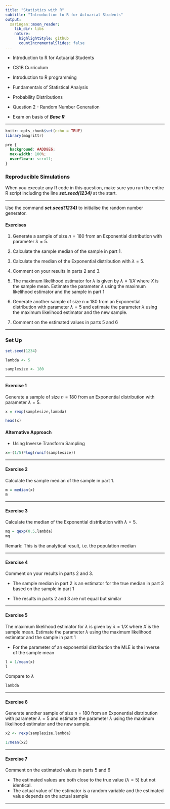 ```yaml
---
title: "Statistics with R"
subtitle: "Introduction to R for Actuarial Students"
output:
  xaringan::moon_reader:
    lib_dir: libs
    nature:
      highlightStyle: github
      countIncrementalSlides: false
---
```


* Introduction to R for Actuarial Students

* CS1B Curriculum

* Introduction to R programming
* Fundamentals of Statistical Analysis
* Probability Distributions

* Question 2 - Random Number Generation
* Exam on basis of ***Base R*** 

---


```r
knitr::opts_chunk$set(echo = TRUE)
library(magrittr)
```

```css
pre {
  background: #ADD8E6;
  max-width: 100%;
  overflow-x: scroll;
}
```

### Reproducible Simulations


When you execute any R code in this question, make sure you run the entire R script 
including the line ***set.seed(1234)*** at the start.

---

Use the command ***set.seed(1234)*** to initialise the random number generator. 


#### Exercises
1.  Generate a sample of size $n = 180$ from an Exponential distribution 
with parameter $\lambda  = 5$. 

2. Calculate the sample median of the sample in part 1.

3. Calculate the median of the Exponential distribution with $\lambda  = 5$. 

4. Comment on your results in parts 2 and 3. 

5.  The maximum likelihood estimator for $\lambda$ is given by $\lambda = 1/X$ where $X$ is the sample 
mean. Estimate the parameter $\lambda$  using the maximum likelihood estimator and 
the sample in part 1

6. Generate another sample of size n = 180 from an Exponential 
distribution with parameter $\lambda  = 5$ and estimate the parameter $\lambda$  using 
the maximum likelihood estimator and the new sample. 

7. Comment on the estimated values in parts 5 and 6


---

### Set Up 

```r
set.seed(1234) 

lambda <- 5

samplesize <- 180

```

---

#### Exercise 1

Generate a sample of size $n = 180$ from an Exponential distribution 
with parameter $\lambda  = 5$. 
  
```r
x = rexp(samplesize,lambda) 

```

```r
head(x)
```


#### Alternative Approach

* Using Inverse Transform Sampling

```r
x=-(1/5)*log(runif(samplesize))
```

---

#### Exercise 2

Calculate the sample median of the sample in part 1.

```r
m = median(x) 
m 
```

---

#### Exercise 3

Calculate the median of the Exponential distribution with $\lambda  = 5$. 

```r
mq = qexp(0.5,lambda)
mq 
```

Remark: This is the analytical result, i.e. the population median

---

#### Exercise 4

Comment on your results in parts 2 and 3.

* The sample median in part 2 is an estimator for the true median in part 3 based
on the sample in part 1 

* The results in parts 2 and 3 are not equal but similar 

---

#### Exercise 5
The maximum likelihood estimator for $\lambda$ is given by $\lambda = 1/X$ where $X$ is the sample 
mean. Estimate the parameter $\lambda$  using the maximum likelihood estimator and 
the sample in part 1



* For the parameter of an exponential distribution the MLE is the inverse of the
sample mean

```r
l = 1/mean(x) 
l 
```

Compare to $\lambda$

```r
lambda
```
---

#### Exercise 6

Generate another sample of size n = 180 from an Exponential distribution with parameter $\lambda  = 5$ and estimate the parameter $\lambda$ using the maximum likelihood estimator and the new sample. 

```r
x2 <- rexp(samplesize,lambda)

1/mean(x2) 
```

---

#### Exercise 7

Comment on the estimated values in parts 5 and 6

* The estimated values are both close to the true value ($\lambda = 5$) but not identical. 
* The actual value of the estimator is a random variable and the estimated value depends on the actual sample


---